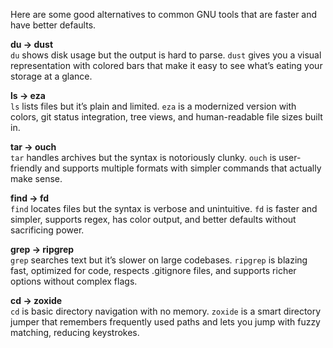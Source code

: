 



Here are some good alternatives to common GNU tools that are faster and have better defaults.

**du → dust**  
`du` shows disk usage but the output is hard to parse. `dust` gives you a visual representation with colored bars that make it easy to see what’s eating your storage at a glance.

**ls → eza**  
`ls` lists files but it’s plain and limited. `eza` is a modernized version with colors, git status integration, tree views, and human-readable file sizes built in.

**tar → ouch**  
`tar` handles archives but the syntax is notoriously clunky. `ouch` is user-friendly and supports multiple formats with simpler commands that actually make sense.

**find → fd**  
`find` locates files but the syntax is verbose and unintuitive. `fd` is faster and simpler, supports regex, has color output, and better defaults without sacrificing power.

**grep → ripgrep**  
`grep` searches text but it’s slower on large codebases. `ripgrep` is blazing fast, optimized for code, respects .gitignore files, and supports richer options without complex flags.

**cd → zoxide**  
`cd` is basic directory navigation with no memory. `zoxide` is a smart directory jumper that remembers frequently used paths and lets you jump with fuzzy matching, reducing keystrokes.
